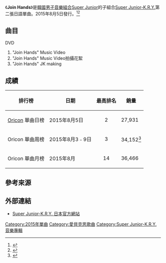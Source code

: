 {{Infobox Single
| Name           = Join Hands
| Cover          = Super Junior-K.R.Y. Join Hands.jpg
| Caption     =《Join Hands》專輯封面（CD+DVD版）
| Artist         = [[Super_Junior-K.R.Y.|Super Junior-K.R.Y.]]
| Album          = 
| A-side         = 
| B-side         = 
| Released       = 2015年8月5日
| Format         = [[單曲|單曲]]
| Recorded       = 2015年
| Genre          = [[J-POP|J-POP]]
| Lenght         = 
| Label          = [[Avex_trax|Avex trax]]
| Writer         = 
| Producer       = 
| Chart position =
| Last single    = [[Promise_You|Promise You]]<br/>（2013年）
| This single    = '''Join Hands'''<br/>（2015年）
| Next single    = [[When_We_Were_Us|When We Were Us]]<br/>（2020年）
| Misc           =
}}
《'''Join Hands'''》是[[韓國|韓國]][[男子音樂組合|男子音樂組合]][[Super_Junior|Super Junior]]的子組合[[Super_Junior-K.R.Y.|Super Junior-K.R.Y.]]第二張日語單曲。2015年8月5日發行。<ref>{{cite news | url=http://chinese.kpopstarz.com/articles/75945/20150604/superjunior-k-r-y.htm | title=Super Junior-K.R.Y.首个巡演预计动员9万粉丝 新曲《JOIN HANDS》舞台曝光！ | publisher=KpopStarz Chinese | date=2015年6月4日 | accessdate=2015年7月8日 | archive-date=2016年3月4日 | archive-url=https://web.archive.org/web/20160304105143/http://chinese.kpopstarz.com/articles/75945/20150604/superjunior-k-r-y.htm | dead-url=no }}</ref><ref>{{cite news | url=http://www.koreastardaily.com/sc/video/64942 | title=Super Junior-KRY日文新曲《JOIN HANDS》短版PV公开！ | publisher=韩星网 | date=2015年7月10日 | accessdate=2015年8月5日 | archive-date=2016年10月25日 | archive-url=https://web.archive.org/web/20161025112630/http://www.koreastardaily.com/sc/video/64942 | dead-url=no }}</ref>

==曲目== 
{{tracklist
| headline        = CD
| total_length    =
| title1          = Join Hands
| note1           = 
| lyrics1         = 桜井纱良
| music1          = Fredrik Hult<br />Andreas Stone Johansson<br />Andreas Oberg<br />Steven Lee
| length1         = 3:47
| title2          = Point Of No Return
| note2           = 
| lyrics2         = {{link-ja|S-KEY-A|S-KEY-A}}
| music2          = Andreas Stone Johansson<br />Rebecca Wallin
| length2         = 3:48
| title3          = Join Hands
| note3           = Less Vocal
| lyrics3         = 
| music3          = Fredrik Hult<br />Andreas Stone Johansson<br />Andreas Oberg<br />Steven Lee
| length3         = 3:47
| title4          = Point Of No Return
| note4           = Less Vocal
| lyrics4         =
| music4          = Andreas Stone Johansson<br />Rebecca Wallin
| length4         = 3:48
}}

;DVD
# "Join Hands" Music Video
# "Join Hands" Music Video拍攝花絮
# "Join Hands" JK making

==成績==
{|class="wikitable" style="width:500px"
! 排行榜 !! 日期 !! 最高排名 !! 銷量
|-
| [[Oricon|Oricon]] 單曲日榜
| 2015年8月5日
|<center>2</center>
| 27,931
|-
| Oricon 單曲周榜
| 2015年8月3﹣9日
|<center>3</center>
| 34,152<ref>{{cite web |title=オリコン週間 CDシングルランキング 2015年8月3日～2015年8月9日 |url=http://www.oricon.co.jp/rank/js/w/2015-08-17/ |work=Oricon |accessdate=2015年8月13日 |language=ja |archive-date=2019年6月29日 |archive-url=https://web.archive.org/web/20190629071531/https://www.oricon.co.jp/rank/js/w/2015-08-17/ |dead-url=no }}</ref>
|-
| Oricon 單曲月榜
| 2015年8月
| <center>14</center>
| 36,466
|}

== 參考來源 ==
{{reflist}}

==外部連結==
*[http://superjunior-jp.net/kry/ Super Junior-K.R.Y. 日本官方網站]{{Dead link}}

{{Super Junior}}

[[Category:2015年單曲|Category:2015年單曲]]
[[Category:愛貝克思歌曲|Category:愛貝克思歌曲]]
[[Category:Super_Junior-K.R.Y.音樂專輯|Category:Super Junior-K.R.Y.音樂專輯]]